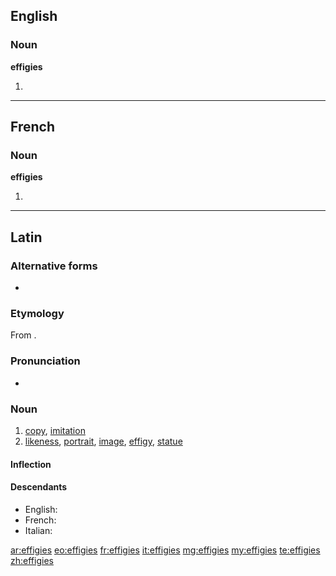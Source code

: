 ==English==

===Noun===
'''effigies'''

# {{plural of|effigy}}

----

==French==

===Noun===
'''effigies'''

# {{plural of|effigie|lang=fr}}

----

==Latin==

===Alternative forms===
* {{l|la|effigia}}

===Etymology===
From {{term|effingo|effingō|represent, portray|lang=la}}.

===Pronunciation===
* {{a|Classical}} {{IPA|/efˈfi.ɡi.eːs/|lang=la}}

===Noun===
{{la-noun|effigiēs|effigiei|effigiēī|f|fifth}}

# [[copy]], [[imitation]]
# [[likeness]], [[portrait]], [[image]], [[effigy]], [[statue]]

====Inflection====
{{la-decl-5th-VOW|effigi}}

====Descendants====
* English: {{l|en|effigy}}
* French: {{l|fr|effigie}}
* Italian: {{l|it|effigie}}

[[ar:effigies]]
[[eo:effigies]]
[[fr:effigies]]
[[it:effigies]]
[[mg:effigies]]
[[my:effigies]]
[[te:effigies]]
[[zh:effigies]]